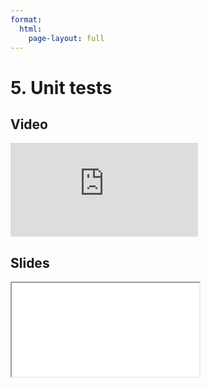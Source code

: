 ```yaml
---
format:
  html:
    page-layout: full
---
```


# 5. Unit tests

::: {.panel-tabset .nav-pills}

## Video

<iframe
    class="video"
    src="https://www.youtube.com/embed/yz6Wwa2MkQA?start=4335&end=5095&rel=0" 
    title="Module 6 Video - Unit tests"
    frameborder="0"
    allow="accelerometer; autoplay; clipboard-write; encrypted-media; gyroscope; picture-in-picture"
    allowfullscreen
></iframe>

## Slides

<iframe
    class="slide-deck"
    src="slides/module6_17.html"
></iframe>

:::
